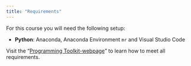```yaml
---
title: "Requirements"
---
```


For this course you will need the following setup:

- **Python**: Anaconda, Anaconda Environment `mr` and Visual Studio Code

:::{.callout-important}
Visit the "[Programming Toolkit-webpage](https://kirenz.github.io/lab-toolkit/)" to learn how to meet all requirements.
:::